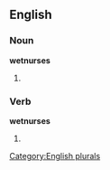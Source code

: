 
==English==

===Noun===
'''wetnurses'''

# {{plural of |[[wetnurse]]}}

===Verb===
'''wetnurses'''

# {{third-person singular of|[[wetnurse]]}}

[[Category:English plurals]]